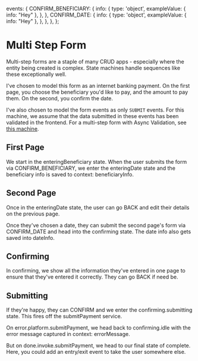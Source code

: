   events: {
    CONFIRM_BENEFICIARY: {
      info: {
        type: 'object',
        exampleValue: { info: "Hey" },
      },
    },
    CONFIRM_DATE: {
      info: {
        type: 'object',
        exampleValue: { info: "Hey" },
      },
    },
  },
};


# Multi Step Form

Multi-step forms are a staple of many CRUD apps - especially where the entity being created is complex. State machines handle sequences like these exceptionally well.

I've chosen to model this form as an internet banking payment. On the first page, you choose the beneficiary you'd like to pay, and the amount to pay them. On the second, you confirm the date.

I've also chosen to model the form events as only `SUBMIT` events. For this machine, we assume that the data submitted in these events has been validated in the frontend. For a multi-step form with Async Validation, see [this machine](/machines/multi-step-form-with-validation).

## First Page

We start in the <State>enteringBeneficiary</State> state. When the user submits the form via <Event>CONFIRM_BENEFICIARY</Event>, we enter the <State>enteringDate</State> state and the beneficiary info is saved to context: <Context stringify>beneficiaryInfo</Context>.

## Second Page

Once in the <State>enteringDate</State> state, the user can go <Event>BACK</Event> and edit their details on the previous page.

Once they've chosen a date, they can submit the second page's form via <Event>CONFIRM_DATE</Event> and head into the <State>confirming</State> state. The date info also gets saved into <Context stringify>dateInfo</Context>.

## Confirming

In <State>confirming</State>, we show all the information they've entered in one page to ensure that they've entered it correctly. They can go <Event>BACK</Event> if need be.

## Submitting

If they're happy, they can <Event>CONFIRM</Event> and we enter the <State>confirming.submitting</State> state. This fires off the <Service>submitPayment</Service> service.

On <Event>error.platform.submitPayment</Event>, we head back to <State>confirming.idle</State> with the error message captured in context: <Context>errorMessage</Context>.

But on <Event>done.invoke.submitPayment</Event>, we head to our final state of <State>complete</State>. Here, you could add an entry/exit event to take the user somewhere else.
